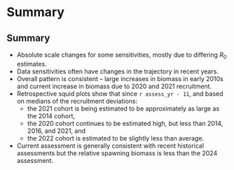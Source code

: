 # Summary

## Summary

* Absolute scale changes for some sensitivities, mostly due to differing
  *R*~0~ estimates.
* Data sensitivities often have changes in the trajectory in recent years.
* Overall pattern is consistent -- large increases in biomass in early
  2010s and current increase in biomass due to 2020 and 2021 recruitment.
* Retrospective squid plots show that since `r assess_yr - 11`, and
  based on medians of the recruitment deviations:
  - the 2021 cohort is being estimated to be approximately as large as the 2014 cohort,
  - the 2020 cohort continues to be estimated high, but less than 2014, 2016, and 2021, and
  - the 2022 cohort is estimated to be slightly less than average.
* Current assessment is generally consistent with recent historical assessments but the 
  relative spawning biomass is less than the 2024 assessment.

